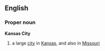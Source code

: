 ==English==
===Proper noun===
'''Kansas City'''
{{wikipedia}}
#a large [[city]] in [[Kansas]], and also in [[Missouri]]